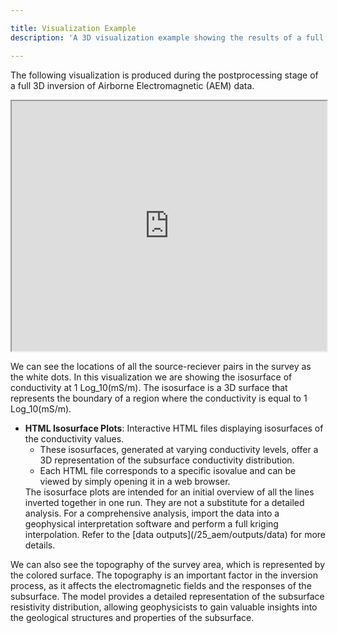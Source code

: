 ```yaml
---

title: Visualization Example
description: 'A 3D visualization example showing the results of a full 3D inversion of Airborne Electromagnetic data'

---
```


The following visualization is produced during the postprocessing stage of a full 3D inversion of Airborne Electromagnetic (AEM) data.

<iframe src="https://paul-vorticity.github.io/3d_visualization/" width="100%" height="400px"></iframe>

We can see the locations of all the source-reciever pairs in the survey as the white dots. In this visualization we are showing the isosurface of conductivity at 1 Log_10(mS/m). The isosurface is a 3D surface that represents the boundary of a region where the conductivity is equal to 1 Log_10(mS/m).
- **HTML Isosurface Plots**: Interactive HTML files displaying isosurfaces of the conductivity values.
  - These isosurfaces, generated at varying conductivity levels, offer a 3D representation of the subsurface conductivity distribution.
  - Each HTML file corresponds to a specific isovalue and can be viewed by simply opening it in a web browser.
  <Warning>
  The isosurface plots are intended for an initial overview of all the lines inverted together in one run. They are not a substitute for a detailed analysis.
  For a comprehensive analysis, import the data into a geophysical interpretation software and perform a full kriging interpolation. Refer to the [data outputs](/25_aem/outputs/data) for more details.
  </Warning>


We can also see the topography of the survey area, which is represented by the colored surface. The topography is an important factor in the inversion process, as it affects the electromagnetic fields and the responses of the subsurface.
The model provides a detailed representation of the subsurface resistivity distribution, allowing geophysicists to gain valuable insights into the geological structures and properties of the subsurface.
